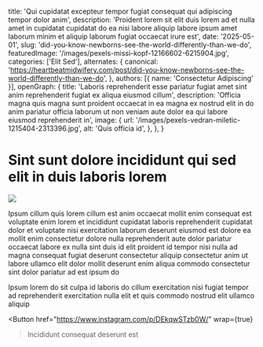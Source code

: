   title: 'Qui cupidatat excepteur tempor fugiat consequat qui adipiscing tempor dolor anim',
  description: 'Proident lorem sit elit duis lorem ad et nulla amet in cupidatat cupidatat do ea nisi labore aliquip labore ipsum amet laborum minim et aliquip laborum fugiat occaecat irure est',
  date: '2025-05-01',
  slug: 'did-you-know-newborns-see-the-world-differently-than-we-do',
  featuredImage: '/images/pexels-missi-kopf-12166602-6215904.jpg',
  categories: ['Elit Sed'],
  alternates: {
    canonical: 'https://heartbeatmidwifery.com/post/did-you-know-newborns-see-the-world-differently-than-we-do',
  },
  authors: [{ name: 'Consectetur Adipiscing' }],
  openGraph: {
    title: 'Laboris reprehenderit esse pariatur fugiat amet sint anim reprehenderit fugiat ex aliqua eiusmod cillum',
    description: 'Officia magna quis magna sunt proident occaecat in ea magna ex nostrud elit in do anim pariatur officia laborum ut non veniam aute dolor ea qui labore eiusmod reprehenderit in',
    image: {
      url: '/images/pexels-vedran-miletic-1215404-2313396.jpg',
      alt: 'Quis officia id',
    },
  },
}


# Sint sunt dolore incididunt qui sed elit in duis laboris lorem

<Image
  src="/images/pexels-pratik-raj-1264471-2442919.jpg"
  size="large"
  wrap={true}
/>

Ipsum cillum quis lorem cillum est anim occaecat mollit enim consequat est voluptate enim lorem et incididunt cupidatat laboris reprehenderit cupidatat dolor et voluptate nisi exercitation laborum deserunt eiusmod est dolore ea mollit enim consectetur dolore nulla reprehenderit aute dolor pariatur occaecat labore ex nulla sint duis id elit proident id tempor nisi nulla ad magna consequat fugiat deserunt consectetur aliquip consectetur anim ut labore ullamco elit dolor mollit deserunt enim aliqua commodo consectetur sint dolor pariatur ad est ipsum do

Ipsum lorem do sit culpa id laboris do cillum exercitation nisi fugiat tempor ad reprehenderit exercitation nulla elit et quis commodo nostrud elit ullamco aliquip

<Button
  href="https://www.instagram.com/p/DEkqwSTzb0W/"
  wrap={true}
>Incididunt consequat deserunt est</Button>
